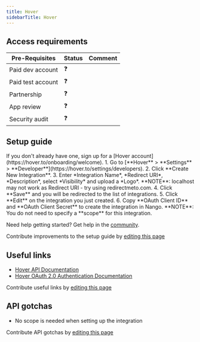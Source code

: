 ```yaml
---
title: Hover
sidebarTitle: Hover
---
```



<Overview />
<PreBuiltTooling />
<PreBuiltUseCases />

## Access requirements
| Pre-Requisites | Status | Comment|
| - | - | - |
| Paid dev account | ❓ |  |
| Paid test account | ❓ |  |
| Partnership | ❓ | |
| App review | ❓ |  |
| Security audit | ❓ | |


## Setup guide

<Steps>
  <Step title="Create a Hover account">
    If you don't already have one, sign up for a [Hover account](https://hover.to/onboarding/welcome).
  </Step>
  <Step title="Create a new integration">
    1. Go to [**Hover** > **Settings** > **Developer**](https://hover.to/settings/developers).
    2. Click **Create New Integration**.
    3. Enter *Integration Name*, *Redirect URI*, *Description*, select *Visibility* and upload a *Logo*.
       **NOTE**: localhost may not work as Redirect URI - try using redirectmeto.com.
    4. Click **Save** and you will be redirected to the list of integrations.
    5. Click **Edit** on the integration you just created.
    6. Copy **OAuth Client ID** and **OAuth Client Secret** to create the integration in Nango.
       **NOTE**: You do not need to specify a **scope** for this integration.
  </Step>
</Steps>

<Tip>Need help getting started? Get help in the [community](https://nango.dev/slack).</Tip>

<Note>Contribute improvements to the setup guide by [editing this page](https://github.com/nangohq/nango/tree/master/docs/integrations/all/hover.mdx)</Note>


## Useful links

-   [Hover API Documentation](https://developers.hover.to/docs)
-   [Hover OAuth 2.0 Authentication Documentation](https://developers.hover.to/docs/oauth-20-authentication)

<Note>Contribute useful links by [editing this page](https://github.com/nangohq/nango/tree/master/docs/integrations/all/hover.mdx)</Note>

## API gotchas

-   No scope is needed when setting up the integration

<Note>Contribute API gotchas by [editing this page](https://github.com/nangohq/nango/tree/master/docs/integrations/all/hover.mdx)</Note>